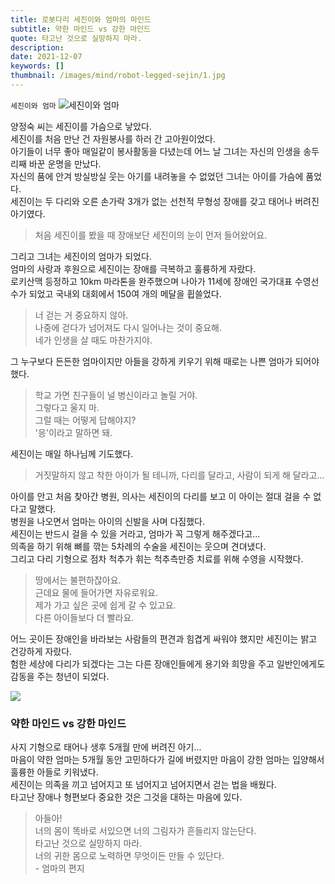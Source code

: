 ```yaml
---
title: 로봇다리 세진이와 엄마의 마인드
subtitle: 약한 마인드 vs 강한 마인드
quote: 타고난 것으로 실망하지 마라.
description: 
date: 2021-12-07
keywords: []
thumbnail: /images/mind/robot-legged-sejin/1.jpg
---
```


`세진이와 엄마`
![세진이와 엄마](/images/mind/robot-legged-sejin/1.jpg)

양정숙 씨는 세진이를 가슴으로 낳았다.  
세진이를 처음 만난 건 자원봉사를 하러 간 고아원이었다.  
아기들이 너무 좋아 매일같이 봉사활동을 다녔는데 어느 날 그녀는 자신의 인생을 송두리째 바꾼 운명을 만났다.  
자신의 품에 안겨 방실방실 웃는 아기를 내려놓을 수 없었던 그녀는 아이를 가슴에 품었다.  
세진이는 두 다리와 오른 손가락 3개가 없는 선천적 무형성 장애를 갖고 태어나 버려진 아기였다.  

> 처음 세진이를 봤을 때 장애보단 세진이의 눈이 먼저 들어왔어요.

그리고 그녀는 세진이의 엄마가 되었다.  
엄마의 사랑과 후원으로 세진이는 장애를 극복하고 훌륭하게 자랐다.  
로키산맥 등정하고 10km 마라톤을 완주했으며 나아가 11세에 장애인 국가대표 수영선수가 되었고 국내외 대회에서 150여 개의 메달을 휩쓸었다.  

> 너 걷는 거 중요하지 않아.  
> 나중에 걷다가 넘어져도 다시 일어나는 것이 중요해.  
> 네가 인생을 살 때도 마찬가지야.

그 누구보다 든든한 엄마이지만 아들을 강하게 키우기 위해 때로는 나쁜 엄마가 되어야 했다.  

> 학교 가면 친구들이 널 병신이라고 놀릴 거야.  
> 그렇다고 울지 마.  
> 그럴 때는 어떻게 답해야지?  
> '응'이라고 말하면 돼.

세진이는 매일 하나님께 기도했다.  

> 거짓말하지 않고 착한 아이가 될 테니까, 다리를 달라고, 사람이 되게 해 달라고...

아이를 안고 처음 찾아간 병원, 의사는 세진이의 다리를 보고 이 아이는 절대 걸을 수 없다고 말했다.  
병원을 나오면서 엄마는 아이의 신발을 사며 다짐했다.  
세진이는 반드시 걸을 수 있을 거라고, 엄마가 꼭 그렇게 해주겠다고...  
의족을 하기 위해 뼈를 깎는 5차례의 수술을 세진이는 웃으며 견뎌냈다.  
그리고 다리 기형으로 점차 척추가 휘는 척추측만증 치료를 위해 수영을 시작했다.

> 땅에서는 불편하잖아요.  
> 근데요 물에 들어가면 자유로워요.  
> 제가 가고 싶은 곳에 쉽게 갈 수 있고요.  
> 다른 아이들보다 더 빨라요.

어느 곳이든 장애인을 바라보는 사람들의 편견과 힘겹게 싸워야 했지만 세진이는 밝고 건강하게 자랐다.  
험한 세상에 다리가 되겠다는 그는 다른 장애인들에게 용기와 희망을 주고 일반인에게도 감동을 주는 청년이 되었다.  

![](https://firebasestorage.googleapis.com/v0/b/mind-kr.appspot.com/o/img%2F42-4.jpg?alt=media&token=4314a702-2210-49d4-9111-15e0084210c3)

### 약한 마인드 vs 강한 마인드

사지 기형으로 태어나 생후 5개월 만에 버려진 아기...  
마음이 약한 엄마는 5개월 동안 고민하다가 길에 버렸지만 마음이 강한 엄마는 입양해서 훌륭한 아들로 키워냈다.  
세진이는 의족을 끼고 넘어지고 또 넘어지고 넘어지면서 걷는 법을 배웠다.  
타고난 장애나 형편보다 중요한 것은 그것을 대하는 마음에 있다.  

> 아들아!  
> 너의 몸이 똑바로 서있으면 너의 그림자가 흔들리지 않는단다.  
> 타고난 것으로 실망하지 마라.  
> 너의 귀한 몸으로 노력하면 무엇이든 만들 수 있단다.  
> \- 엄마의 편지